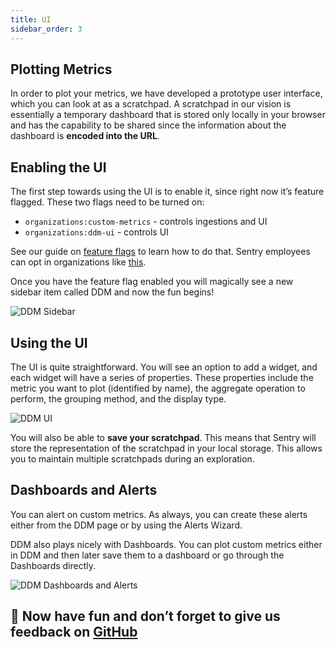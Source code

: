 ```yaml
---
title: UI
sidebar_order: 3
---
```


## Plotting Metrics

In order to plot your metrics, we have developed a prototype user interface, which you can look at as a scratchpad. A scratchpad in our vision is essentially a temporary dashboard that is stored only locally in your browser and has the capability to be shared since the information about the dashboard is **encoded into the URL**.

## Enabling the UI

The first step towards using the UI is to enable it, since right now it’s feature flagged. 
These two flags need to be turned on:

- `organizations:custom-metrics` - controls ingestions and UI
- `organizations:ddm-ui` - controls UI

See our guide on [feature flags](/feature-flags/) to learn how to do that. Sentry employees can opt in organizations like [this](https://github.com/getsentry/sentry-options-automator/pull/499).

Once you have the feature flag enabled you will magically see a new sidebar item called DDM and now the fun begins!

![DDM Sidebar](/images/sidebar.png)

## Using the UI

The UI is quite straightforward. You will see an option to add a widget, and each widget will have a series of properties. These properties include the metric you want to plot (identified by name), the aggregate operation to perform, the grouping method, and the display type.

![DDM UI](/images/ddm.png)

You will also be able to **save your scratchpad**. This means that Sentry will store the representation of the scratchpad in your local storage. This allows you to maintain multiple scratchpads during an exploration.

## Dashboards and Alerts

You can alert on custom metrics. As always, you can create these alerts either from the DDM page or by using the Alerts Wizard.

DDM also plays nicely with Dashboards. You can plot custom metrics either in DDM and then later save them to a dashboard or go through the Dashboards directly.

![DDM Dashboards and Alerts](/images/ddm-dashboards-alers.png)



## 🙏 Now have fun and don’t forget to give us feedback on [GitHub](https://github.com/getsentry/sentry/discussions/58584)